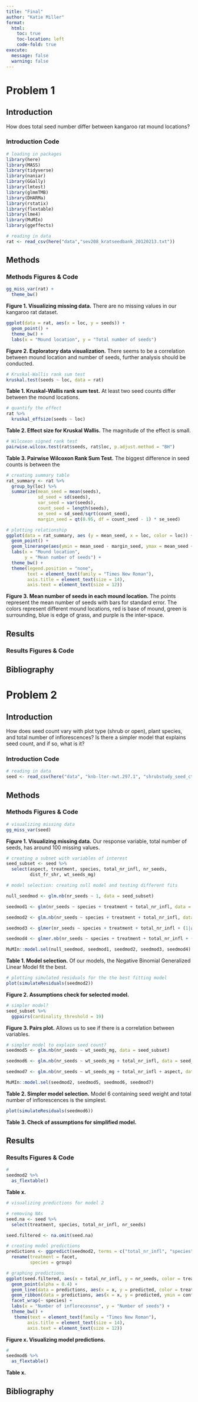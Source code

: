 ```yaml
---
title: "Final"
author: "Katie Miller"
format:
  html:
    toc: true
    toc-location: left
    code-fold: true
execute:
  message: false
  warning: false
---
```


# Problem 1

## Introduction

How does total seed number differ between kangaroo rat mound locations?

### Introduction Code

```r
# loading in packages
library(here)
library(MASS)
library(tidyverse)
library(naniar)
library(GGally)
library(lmtest)
library(glmmTMB)
library(DHARMa)
library(rstatix)
library(flextable)
library(lme4)
library(MuMIn)
library(ggeffects)
```

```r
# reading in data
rat <- read_csv(here("data","sev208_kratseedbank_20120213.txt"))
```

## Methods

### Methods Figures & Code
```r
gg_miss_var(rat) +
  theme_bw() 
```
**Figure 1. Visualizing missing data.** There are no missing values in our kangaroo rat dataset.

```r
ggplot(data = rat, aes(x = loc, y = seeds)) +
  geom_point() +
  theme_bw() +
  labs(x = "Mound location", y = "Total number of seeds")
```
**Figure 2. Exploratory data visualization.** There seems to be a correlation between mound location and number of seeds, further analysis should be conducted.

```r
# Kruskal-Wallis rank sum test
kruskal.test(seeds ~ loc, data = rat) 
```
**Table 1. Kruskal-Wallis rank sum test.** At least two seed counts differ between the mound locations.

```r
# quantify the effect 
rat %>% 
  kruskal_effsize(seeds ~ loc)
```
**Table 2. Effect size for Kruskal Wallis.** The magnitude of the effect is small.

```r
# Wilcoxon signed rank test
pairwise.wilcox.test(rat$seeds, rat$loc, p.adjust.method = "BH")
```
**Table 3. Pairwise Wilcoxon Rank Sum Test.** The biggest difference in seed counts is between the 

```r
# creating summary table
rat_summary <- rat %>% 
  group_by(loc) %>% 
  summarize(mean_seed = mean(seeds),
            sd_seed = sd(seeds),
            var_seed = var(seeds),
            count_seed = length(seeds),
            se_seed = sd_seed/sqrt(count_seed),
            margin_seed = qt(0.95, df = count_seed - 1) * se_seed)

# plotting relationship
ggplot(data = rat_summary, aes (y = mean_seed, x = loc, color = loc)) +
  geom_point() +
  geom_linerange(aes(ymin = mean_seed - margin_seed, ymax = mean_seed + margin_seed), linewidth = 0.5) +
  labs(x = "Mound location",
       y = "Mean number of seeds") +
  theme_bw() +
  theme(legend.position = "none",
        text = element_text(family = "Times New Roman"),
        axis.title = element_text(size = 14),
        axis.text = element_text(size = 12)) 
```
**Figure 3. Mean number of seeds in each mound location.** The points represent the mean number of seeds with bars for standard error. The colors represent different mound locations, red is base of mound, green is surrounding, blue is edge of grass, and purple is the inter-space. 

## Results

### Results Figures & Code

## Bibliography






# Problem 2

## Introduction
How does seed count vary with plot type (shrub or open), plant species, and total number of inflorescences? 
Is there a simpler model that explains seed count, and if so, what is it?

### Introduction Code

```r
# reading in data
seed <- read_csv(here("data", "knb-lter-nwt.297.1", "shrubstudy_seed_ctwt.ms.data.csv"))
```

## Methods

### Methods Figures & Code

```r
# visualizing missing data
gg_miss_var(seed)
```
**Figure 1. Visualizing missing data.** Our response variable, total number of seeds, has around 100 missing values.

```r
# creating a subset with variables of interest
seed_subset <- seed %>% 
  select(aspect, treatment, species, total_nr_infl, nr_seeds, 
         dist_fr_shr, wt_seeds_mg)
```

```r
# model selection: creating null model and testing different fits

null_seedmod <- glm.nb(nr_seeds ~ 1, data = seed_subset)

seedmod1 <- glm(nr_seeds ~ species + treatment + total_nr_infl, data = seed_subset, family = "poisson")

seedmod2 <- glm.nb(nr_seeds ~ species + treatment + total_nr_infl, data = seed_subset)

seedmod3 <- glmer(nr_seeds ~ species + treatment + total_nr_infl + (1|aspect), data = seed_subset, family = "poisson")

seedmod4 <- glmer.nb(nr_seeds ~ species + treatment + total_nr_infl + (1|aspect), data = seed_subset)

MuMIn::model.sel(null_seedmod, seedmod1, seedmod2, seedmod3, seedmod4)
```
**Table 1. Model selection.** Of our models, the Negative Binomial Generalized Linear Model fit the best. 

```r
# plotting simulated residuals for the the best fitting model
plot(simulateResiduals(seedmod2))
```
**Figure 2. Assumptions check for selected model.**

```r
# simpler model?
seed_subset %>% 
  ggpairs(cardinality_threshold = 19)
```
**Figure 3. Pairs plot.** Allows us to see if there is a correlation between variables. 

```r
# simpler model to explain seed count?
seedmod5 <- glm.nb(nr_seeds ~ wt_seeds_mg, data = seed_subset)

seedmod6 <- glm.nb(nr_seeds ~ wt_seeds_mg + total_nr_infl, data = seed_subset)

seedmod7 <- glm.nb(nr_seeds ~ wt_seeds_mg + total_nr_infl + aspect, data = seed_subset)

MuMIn::model.sel(seedmod2, seedmod5, seedmod6, seedmod7)
```
**Table 2. Simpler model selection.** Model 6 containing seed weight and total number of inflorescences is the simplest.

```r
plot(simulateResiduals(seedmod6))
```
**Table 3. Check of assumptions for simplified model.**


## Results


### Results Figures & Code

```r
#
seedmod2 %>% 
  as_flextable()
```
**Table x.**

```r
# visualizing predictions for model 2

# removing NAs
seed.na <- seed %>% 
  select(treatment, species, total_nr_infl, nr_seeds)

seed.filtered <- na.omit(seed.na)

# creating model predictions 
predictions <- ggpredict(seedmod2, terms = c("total_nr_infl", "species", "treatment")) %>% 
  rename(treatment = facet,
         species = group)

# graphing predictions
ggplot(seed.filtered, aes(x = total_nr_infl, y = nr_seeds, color = treatment, na.rm = TRUE)) +
  geom_point(alpha = 0.4) +
  geom_line(data = predictions, aes(x = x, y = predicted, color = treatment)) +
  geom_ribbon(data = predictions, aes(x = x, y = predicted, ymin = conf.low, ymax = conf.high, fill = treatment), alpha = 0.05) +
  facet_wrap(~ species) +
  labs(x = "Number of inflorecesnse", y = "Number of seeds") +
  theme_bw() +
   theme(text = element_text(family = "Times New Roman"),
        axis.title = element_text(size = 14),
        axis.text = element_text(size = 12)) 
```
**Figure x. Visualizing model predictions.**

```r
#
seedmod6 %>% 
  as_flextable()
```
**Table x.**

## Bibliography

